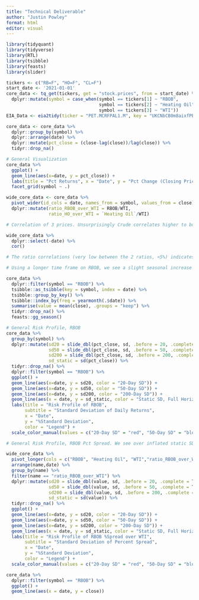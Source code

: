 ```yaml
---
title: "Technical Deliverable"
author: "Justin Powley"
format: html
editor: visual
---
```


```r
library(tidyquant)
library(tidyverse)
library(RTL)
library(tsibble)
library(feasts)
library(slider)
```

```r
tickers <- c("RB=F", "HO=F", "CL=F")
start_date <- '2021-01-01'
core_data <- tq_get(tickers, get = "stock.prices", from = start_date) %>% 
  dplyr::mutate(symbol = case_when(symbol == tickers[1] ~ "RBOB",
                                   symbol == tickers[2] ~ "Heating Oil",
                                   symbol == tickers[3] ~ "WTI"))
EIA_Data <- eia2tidy(ticker = "PET.MCRFPAL1.M", key = "UKCNbCB0m8aixfPBshQU3Jdlz2uZsEbG2HebvhHX", name = "Alabama_Prod")
```

```r
core_data <- core_data %>% 
  dplyr::group_by(symbol) %>% 
  dplyr::arrange(date) %>% 
  dplyr::mutate(pct_close = (close-lag(close))/lag(close)) %>% 
  tidyr::drop_na()
```

```r
# General Visualization
core_data %>% 
  ggplot() +
  geom_line(aes(x=date, y = pct_close)) +
  labs(title = "Pct Returns", x = "Date", y = "Pct Change (Closing Prices)") +
  facet_grid(symbol ~ .)

wide_core_data <- core_data %>% 
  pivot_wider(id_cols = date, names_from = symbol, values_from = close) %>% 
  dplyr::mutate(ratio_RBOB_over_WTI = RBOB/WTI,
                ratio_HO_over_WTI = `Heating Oil`/WTI)

# Correlation of 3 prices. Unsurprisingly Crude correlates higher to both end products, since seasonal factors drive crude and heating oil prices apart. 

wide_core_data %>% 
  dplyr::select(-date) %>% 
  cor()

# The ratio correlations (very low between the 2 ratios, <5%) indicates that remaining volatility, or volatility not driven by crude pricing, is nearly independent between heating oil and gasoline. We expect different drivers for each of these spreads.

# Using a longer time frame on RBOB, we see a slight seasonal increase in price in summer, followed by a decrease in winter. 2 Major outliers here. First, 2020 sees a reversal in RBOB demand due to Covid, and 2022 sees a sharp increase due to easing of pandemic restrictions leading to a sharp spike of demand.

core_data %>% 
  dplyr::filter(symbol == "RBOB") %>% 
  tsibble::as_tsibble(key = symbol, index = date) %>%
  tsibble::group_by_key() %>%
  tsibble::index_by(freq = yearmonth(.$date)) %>%
  summarise(value = mean(close), .groups = "keep") %>% 
  tidyr::drop_na() %>% 
  feasts::gg_season()

# General Risk Profile, RBOB
core_data %>% 
  group_by(symbol) %>% 
  dplyr::mutate(sd20 = slide_dbl(pct_close, sd, .before = 20, .complete = TRUE),
                sd50 = slide_dbl(pct_close, sd, .before = 50, .complete = TRUE),
                sd200 = slide_dbl(pct_close, sd, .before = 200, .complete = TRUE),
                sd_static = sd(pct_close)) %>% 
  tidyr::drop_na() %>% 
  dplyr::filter(symbol == "RBOB") %>%
  ggplot() +
  geom_line(aes(x=date, y = sd20, color = "20-Day SD")) +
  geom_line(aes(x=date, y = sd50, color = "50-Day SD")) +
  geom_line(aes(x=date, y = sd200, color = "200-Day SD")) +
  geom_line(aes(x = date, y = sd_static, color = "Static SD, Full Horizon")) +
  labs(title = "Risk Profile of RBOB",
       subtitle = "Standard Deviation of Daily Returns",
       x = "Date",
       y = "%Standard Deviation",
       color = "Legend") +
  scale_color_manual(values = c("20-Day SD" = "red", "50-Day SD" = "blue", "200-Day SD" = "green", "Static SD, Full Horizon" = "black"))

# General Risk Profile, RBOB Pct Spread. We see over inflated static SD, likely due to a single outlier. Here me might opt for shorter time ranges to accommodate this.

wide_core_data %>% 
  pivot_longer(cols = c("RBOB", "Heating Oil", "WTI","ratio_RBOB_over_WTI", "ratio_HO_over_WTI")) %>% 
  arrange(name,date) %>% 
  group_by(name) %>% 
  filter(name == "ratio_RBOB_over_WTI") %>% 
  dplyr::mutate(sd20 = slide_dbl(value, sd, .before = 20, .complete = TRUE),
                sd50 = slide_dbl(value, sd, .before = 50, .complete = TRUE),
                sd200 = slide_dbl(value, sd, .before = 200, .complete = TRUE),
                sd_static = sd(value)) %>% 
  tidyr::drop_na() %>% 
  ggplot() +
  geom_line(aes(x=date, y = sd20, color = "20-Day SD")) +
  geom_line(aes(x=date, y = sd50, color = "50-Day SD")) +
  geom_line(aes(x=date, y = sd200, color = "200-Day SD")) +
  geom_line(aes(x = date, y = sd_static, color = "Static SD, Full Horizon")) +
  labs(title = "Risk Profile of RBOB %Spread over WTI",
       subtitle = "Standard Deviation of Percent Spread",
       x = "Date",
       y = "%Standard Deviation",
       color = "Legend") +
  scale_color_manual(values = c("20-Day SD" = "red", "50-Day SD" = "blue", "200-Day SD" = "green", "Static SD, Full Horizon" = "black"))
```

```r
core_data %>% 
  dplyr::filter(symbol == "RBOB") %>% 
  ggplot() +
  geom_line(aes(x = date, y = close))
```